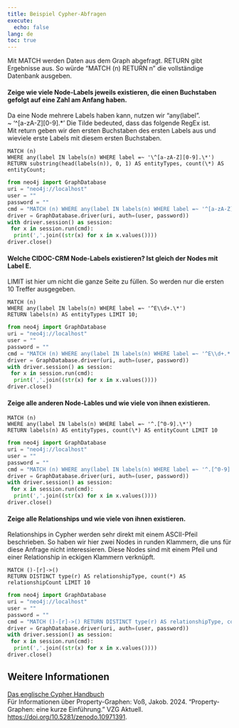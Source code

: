 ```yaml
---
title: Beispiel Cypher-Abfragen
execute:
  echo: false
lang: de
toc: true
---
```


Mit MATCH werden Daten aus dem Graph abgefragt.
RETURN gibt Ergebnisse aus. So würde "MATCH (n) RETURN n" die vollständige Datenbank ausgeben.

#### Zeige wie viele Node-Labels jeweils existieren, die einen Buchstaben gefolgt auf eine Zahl am Anfang haben.
Da eine Node mehrere Labels haben kann, nutzen wir "any(label".  
\~ '\^[a-zA-Z][0-9].\*' Die Tilde bedeuted, dass das folgende RegEx ist.  
Mit return geben wir den ersten Buchstaben des ersten Labels aus und wieviele erste Labels mit diesem ersten Buchstaben.

```cypher
MATCH (n)  
WHERE any(label IN labels(n) WHERE label =~ '\^[a-zA-Z][0-9].\*')  
RETURN substring(head(labels(n)), 0, 1) AS entityTypes, count(\*) AS entityCount;
```

```python
from neo4j import GraphDatabase
uri = "neo4j://localhost"
user = ""
password = ""
cmd = "MATCH (n) WHERE any(label IN labels(n) WHERE label =~ '^[a-zA-Z][0-9].*') RETURN substring(head(labels(n)), 0, 1) AS entityTypes, count(*) AS entityCount;"
driver = GraphDatabase.driver(uri, auth=(user, password))
with driver.session() as session:
 for x in session.run(cmd):
  print(','.join((str(x) for x in x.values())))
driver.close()
```

#### Welche CIDOC-CRM Node-Labels existieren? Ist gleich der Nodes mit Label E.
LIMIT ist hier um nicht die ganze Seite zu füllen. So werden nur die ersten 10 Treffer ausgegeben.

```cypher
MATCH (n)  
WHERE any(label IN labels(n) WHERE label =~ '^E\\d+.\*')  
RETURN labels(n) AS entityTypes LIMIT 10;
```

```python
from neo4j import GraphDatabase
uri = "neo4j://localhost"
user = ""
password = ""
cmd = "MATCH (n) WHERE any(label IN labels(n) WHERE label =~ '^E\\d+.*') RETURN labels(n) AS entityTypes LIMIT 10;"
driver = GraphDatabase.driver(uri, auth=(user, password))
with driver.session() as session:
 for x in session.run(cmd):
  print(','.join((str(x) for x in x.values())))
driver.close()
```

#### Zeige alle anderen Node-Lables und wie viele von ihnen existieren.

```cypher
MATCH (n)  
WHERE any(label IN labels(n) WHERE label =~ '^.[^0-9].\*')  
RETURN labels(n) AS entityTypes, count(\*) AS entityCount LIMIT 10
```

```python
from neo4j import GraphDatabase
uri = "neo4j://localhost"
user = ""
password = ""
cmd = "MATCH (n) WHERE any(label IN labels(n) WHERE label =~ '^.[^0-9].*') RETURN labels(n) AS entityTypes, count(*) AS entityCount LIMIT 10;"
driver = GraphDatabase.driver(uri, auth=(user, password))
with driver.session() as session:
 for x in session.run(cmd):
  print(','.join((str(x) for x in x.values())))
driver.close()
```


#### Zeige alle Relationships und wie viele von ihnen existieren.
Relationships in Cypher werden sehr direkt mit einem ASCII-Pfeil beschrieben. So haben wir hier zwei Nodes in runden Klammern, die uns für diese Anfrage nicht interessieren. Diese Nodes sind mit einem Pfeil und einer Relationship in eckigen Klammern verknüpft.

```cypher
MATCH ()-[r]->()  
RETURN DISTINCT type(r) AS relationshipType, count(*) AS relationshipCount LIMIT 10
```

```python
from neo4j import GraphDatabase
uri = "neo4j://localhost"
user = ""
password = ""
cmd = "MATCH ()-[r]->() RETURN DISTINCT type(r) AS relationshipType, count(*) AS relationshipCount LIMIT 10;"
driver = GraphDatabase.driver(uri, auth=(user, password))
with driver.session() as session:
 for x in session.run(cmd):
  print(','.join((str(x) for x in x.values())))
driver.close()
```

## Weitere Informationen

[Das englische Cypher Handbuch](https://neo4j.com/docs/cypher-manual/current/introduction/)  
Für Informationen über Property-Graphen: Voß, Jakob. 2024. “Property-Graphen: eine kurze Einführung.” VZG Aktuell. [https://doi.org/10.5281/zenodo.10971391](https://doi.org/10.5281/zenodo.10971391). 
